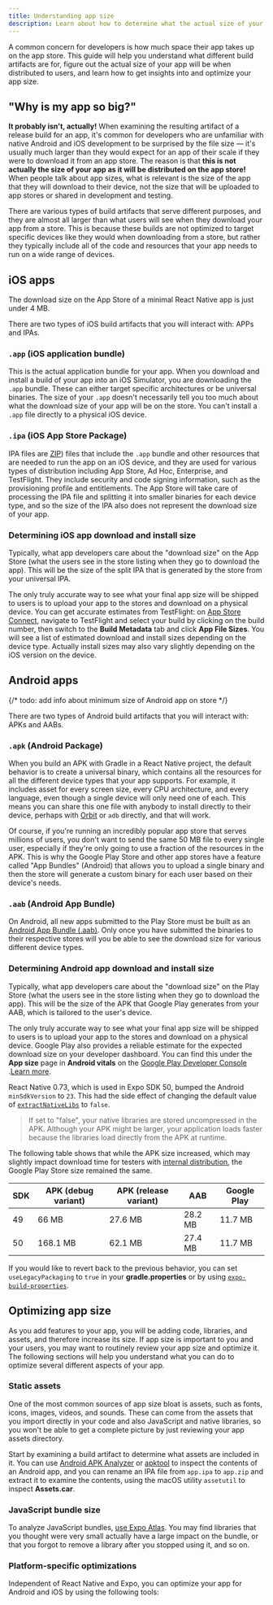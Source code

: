 ```yaml
---
title: Understanding app size
description: Learn about how to determine what the actual size of your app will be when distributed to users, and how to get insights into your app size.
---
```




A common concern for developers is how much space their app takes up on the app store. This guide will help you understand what different build artifacts are for, figure out the actual size of your app will be when distributed to users, and learn how to get insights into and optimize your app size.

## "Why is my app so big?"

**It probably isn't, actually!** When examining the resulting artifact of a release build for an app, it's common for developers who are unfamiliar with native Android and iOS development to be surprised by the file size — it's usually much larger than they would expect for an app of their scale if they were to download it from an app store. The reason is that **this is not actually the size of your app as it will be distributed on the app store!** When people talk about app sizes, what is relevant is the size of the app that they will download to their device, not the size that will be uploaded to app stores or shared in development and testing.

There are various types of build artifacts that serve different purposes, and they are almost all larger than what users will see when they download your app from a store. This is because these builds are not optimized to target specific devices like they would when downloading from a store, but rather they typically include all of the code and resources that your app needs to run on a wide range of devices.

## iOS apps

The download size on the App Store of a minimal React Native app is just under 4 MB.

There are two types of iOS build artifacts that you will interact with: APPs and IPAs.

### `.app` (iOS application bundle)

This is the actual application bundle for your app. When you download and install a build of your app into an iOS Simulator, you are downloading the `.app` bundle. These can either target specific architectures or be universal binaries. The size of your `.app` doesn't necessarily tell you too much about what the download size of your app will be on the store. You can't install a `.app` file directly to a physical iOS device.

### `.ipa` (iOS App Store Package)

IPA files are [ZIP](https://en.wikipedia.org/wiki/ZIP)) files that include the `.app` bundle and other resources that are needed to run the app on an iOS device, and they are used for various types of distribution including App Store, Ad Hoc, Enterprise, and TestFlight. They include security and code signing information, such as the provisioning profile and entitlements. The App Store will take care of processing the IPA file and splitting it into smaller binaries for each device type, and so the size of the IPA also does not represent the download size of your app.

### Determining iOS app download and install size

Typically, what app developers care about the "download size" on the App Store (what the users see in the store listing when they go to download the app). This will be the size of the split IPA that is generated by the store from your universal IPA.

The only truly accurate way to see what your final app size will be shipped to users is to upload your app to the stores and download on a physical device. You can get accurate estimates from TestFlight: on [App Store Connect](https://appstoreconnect.apple.com/), navigate to TestFlight and select your build by clicking on the build number, then switch to the **Build Metadata** tab and click **App File Sizes**. You will see a list of estimated download and install sizes depending on the device type. Actually install sizes may also vary slightly depending on the iOS version on the device.

## Android apps

{/* todo: add info about minimum size of Android app on store */}

There are two types of Android build artifacts that you will interact with: APKs and AABs.

### `.apk` (Android Package)

When you build an APK with Gradle in a React Native project, the default behavior is to create a universal binary, which contains all the resources for all the different device types that your app supports. For example, it includes asset for every screen size, every CPU architecture, and every language, even though a single device will only need one of each. This means you can share this one file with anybody to install directly to their device, perhaps with [Orbit](https://expo.dev/orbit) or `adb` directly, and that will work.

Of course, if you're running an incredibly popular app store that serves millions of users, you don't want to send the same 50 MB file to every single user, especially if they're only going to use a fraction of the resources in the APK. This is why the Google Play Store and other app stores have a feature called "App Bundles" (Android) that allows you to upload a single binary and then the store will generate a custom binary for each user based on their device's needs.

### `.aab` (Android App Bundle)

On Android, all new apps submitted to the Play Store must be built as an [Android App Bundle (.aab)](https://developer.android.com/platform/technology/app-bundle). Only once you have submitted the binaries to their respective stores will you be able to see the download size for various different device types.

### Determining Android app download and install size

Typically, what app developers care about the "download size" on the Play Store (what the users see in the store listing when they go to download the app). This will be the size of the APK that Google Play generates from your AAB, which is tailored to the user's device.

The only truly accurate way to see what your final app size will be shipped to users is to upload your app to the stores and download on a physical device. Google Play also provides a reliable estimate for the expected download size on your developer dashboard. You can find this under the **App size** page in **Android vitals** on the [Google Play Developer Console](https://play.google.com/console/) .[Learn more](https://support.google.com/googleplay/android-developer/answer/9859372?hl=en).

<Collapsible summary="Why did my APK size increase after upgrading to React Native 0.73?">

React Native 0.73, which is used in Expo SDK 50, bumped the Android `minSdkVersion` to `23`. This had the side effect of changing the default value of [`extractNativeLibs`](https://developer.android.com/guide/topics/manifest/application-element#extractNativeLibs`) to `false`.

> If set to "false", your native libraries are stored uncompressed in the APK. Although your APK might be larger, your application loads faster because the libraries load directly from the APK at runtime.

The following table shows that while the APK size increased, which may slightly impact download time for testers with [internal distribution](/build/internal-distribution/), the Google Play Store size remained the same.

| SDK | APK (debug variant) | APK (release variant) | AAB     | Google Play |
| --- | ------------------- | --------------------- | ------- | ----------- |
| 49  | 66 MB               | 27.6 MB               | 28.2 MB | 11.7 MB     |
| 50  | 168.1 MB            | 62.1 MB               | 27.4 MB | 11.7 MB     |

If you would like to revert back to the previous behavior, you can set `useLegacyPackaging` to `true` in your **gradle.properties** or by using [`expo-build-properties`](/versions/latest/sdk/build-properties/).

</Collapsible>

## Optimizing app size

As you add features to your app, you will be adding code, libraries, and assets, and therefore increase its size. If app size is important to you and your users, you may want to routinely review your app size and optimize it. The following sections will help you understand what you can do to optimize several different aspects of your app.

### Static assets

One of the most common sources of app size bloat is assets, such as fonts, icons, images, videos, and sounds. These can come from the assets that you import directly in your code and also JavaScript and native libraries, so you won't be able to get a complete picture by just reviewing your app assets directory.

Start by examining a build artifact to determine what assets are included in it. You can use [Android APK Analyzer](https://developer.android.com/studio/debug/apk-analyzer) or [apktool](https://apktool.org/) to inspect the contents of an Android app, and you can rename an IPA file from `app.ipa` to `app.zip` and extract it to examine the contents, using the macOS utility `assetutil` to inspect **Assets.car**.

### JavaScript bundle size

To analyze JavaScript bundles, [use Expo Atlas](/guides/analyzing-bundles/). You may find libraries that you thought were very small actually have a large impact on the bundle, or that you forgot to remove a library after you stopped using it, and so on.

### Platform-specific optimizations

Independent of React Native and Expo, you can optimize your app for Android and iOS by using the following tools:

<BoxLink
  title="Android Developers: Reduce your app size"
  description="Advice directly from Google about reducing your Android app size."
  Icon={DocsLogo}
  href="https://developer.android.com/topic/performance/reduce-apk-size"
/>

<BoxLink
  title="Apple Developer: Reducing your app's size"
  description="Advice directly from Apple about reducing your iOS app size."
  Icon={DocsLogo}
  href="https://developer.apple.com/documentation/xcode/reducing-your-app-s-size"
/>
